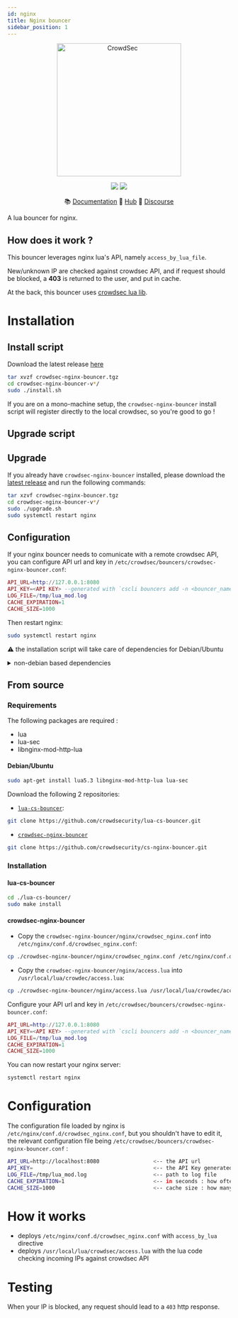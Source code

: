 ```yaml
---
id: nginx
title: Nginx bouncer
sidebar_position: 1
---
```



<p align="center">
<img src={useBaseUrl('/img/crowdsec_nginx.svg')} alt="CrowdSec" title="CrowdSec" width="280" height="300" />
</p>
<p align="center">
<img src="https://img.shields.io/badge/build-pass-green" />
<img src="https://img.shields.io/badge/tests-pass-green" />
</p>
<p align="center">
&#x1F4DA; <a href="#installation/">Documentation</a>
&#x1F4A0; <a href="https://hub.crowdsec.net">Hub</a>
&#128172; <a href="https://discourse.crowdsec.net">Discourse </a>
</p>



A lua bouncer for nginx.

## How does it work ?

This bouncer leverages nginx lua's API, namely `access_by_lua_file`.

New/unknown IP are checked against crowdsec API, and if request should be blocked, a **403** is returned to the user, and put in cache.

At the back, this bouncer uses [crowdsec lua lib](https://github.com/crowdsecurity/lua-cs-bouncer/).

# Installation

## Install script

Download the latest release [here](https://github.com/crowdsecurity/cs-nginx-bouncer/releases)

```bash
tar xvzf crowdsec-nginx-bouncer.tgz
cd crowdsec-nginx-bouncer-v*/
sudo ./install.sh
```

If you are on a mono-machine setup, the `crowdsec-nginx-bouncer` install script will register directly to the local crowdsec, so you're good to go !

## Upgrade script

## Upgrade

If you already have `crowdsec-nginx-bouncer` installed, please download the [latest release](https://github.com/crowdsecurity/cs-nginx-bouncer/releases) and run the following commands:

```bash
tar xzvf crowdsec-nginx-bouncer.tgz
cd crowdsec-nginx-bouncer-v*/
sudo ./upgrade.sh
sudo systemctl restart nginx
```

## Configuration

If your nginx bouncer needs to comunicate with a remote crowdsec API, you can configure API url and key in `/etc/crowdsec/bouncers/crowdsec-nginx-bouncer.conf`:

```lua
API_URL=http://127.0.0.1:8080
API_KEY=<API KEY> --generated with `cscli bouncers add -n <bouncer_name>
LOG_FILE=/tmp/lua_mod.log
CACHE_EXPIRATION=1
CACHE_SIZE=1000
```

Then restart nginx:

```bash title="Restart Nginx"
sudo systemctl restart nginx
```

:warning: the installation script will take care of dependencies for Debian/Ubuntu

<details>
  <summary>non-debian based dependencies</summary>

  - libnginx-mod-http-lua : nginx lua support
  - lua-sec : for https client request

</details>


## From source

### Requirements

The following packages are required :

- lua
- lua-sec
- libnginx-mod-http-lua

#### Debian/Ubuntu

```bash
sudo apt-get install lua5.3 libnginx-mod-http-lua lua-sec
```

Download the following 2 repositories:

- [`lua-cs-bouncer`](https://github.com/crowdsecurity/lua-cs-bouncer):
```bash
git clone https://github.com/crowdsecurity/lua-cs-bouncer.git
```

- [`crowdsec-nginx-bouncer`](https://github.com/crowdsecurity/cs-nginx-bouncer)
```bash
git clone https://github.com/crowdsecurity/cs-nginx-bouncer.git
```

### Installation

#### lua-cs-bouncer

```bash
cd ./lua-cs-bouncer/
sudo make install
```

#### crowdsec-nginx-bouncer

- Copy the `crowdsec-nginx-bouncer/nginx/crowdsec_nginx.conf` into `/etc/nginx/conf.d/crowdsec_nginx.conf`:
```bash
cp ./crowdsec-nginx-bouncer/nginx/crowdsec_nginx.conf /etc/nginx/conf.d/crowdsec_nginx.conf
```
- Copy the `crowdsec-nginx-bouncer/nginx/access.lua` into `/usr/local/lua/crowdec/access.lua`:
```bash
cp ./crowdsec-nginx-bouncer/nginx/access.lua /usr/local/lua/crowdec/access.lua
```

Configure your API url and key in `/etc/crowdsec/bouncers/crowdsec-nginx-bouncer.conf`:

```lua
API_URL=http://127.0.0.1:8080
API_KEY=<API KEY> --generated with `cscli bouncers add -n <bouncer_name>
LOG_FILE=/tmp/lua_mod.log
CACHE_EXPIRATION=1
CACHE_SIZE=1000
```

You can now restart your nginx server:
```bash
systemctl restart nginx
```


# Configuration

The configuration file loaded by nginx is `/etc/nginx/conf.d/crowdsec_nginx.conf`, but you shouldn't have to edit it, the relevant configuration file being `/etc/crowdsec/bouncers/crowdsec-nginx-bouncer.conf` :

```bash
API_URL=http://localhost:8080                 <-- the API url
API_KEY=                                      <-- the API Key generated with `cscli bouncers add -n <bouncer_name>` 
LOG_FILE=/tmp/lua_mod.log                     <-- path to log file
CACHE_EXPIRATION=1                            <-- in seconds : how often is the yes/no decisions for an IP refreshed
CACHE_SIZE=1000                               <-- cache size : how many simulatenous entries are kept in 
```

# How it works

 - deploys `/etc/nginx/conf.d/crowdsec_nginx.conf` with `access_by_lua` directive
 - deploys `/usr/local/lua/crowdsec/access.lua` with the lua code checking incoming IPs against crowdsec API

# Testing

When your IP is blocked, any request should lead to a `403` http response.